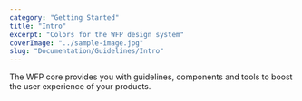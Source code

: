 ```yaml
---
category: "Getting Started"
title: "Intro"
excerpt: "Colors for the WFP design system"
coverImage: "../sample-image.jpg"
slug: "Documentation/Guidelines/Intro"
---
```


The WFP core provides you with guidelines, components and tools to
boost the user experience of your products.
